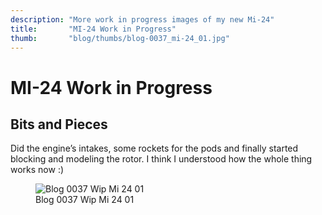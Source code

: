 ```yaml
---
description: "More work in progress images of my new Mi-24"
title:       "MI-24 Work in Progress"
thumb:       "blog/thumbs/blog-0037_mi-24_01.jpg"
---
```


MI-24 Work in Progress
======================

Bits and Pieces
---------------
Did the engine's intakes, some rockets for the pods and finally started blocking and modeling the rotor. I think I understood how the whole thing works now :)

![Blog 0037 Wip Mi 24 01](/images/blog/blog-0037_mi-24_01.jpg)

